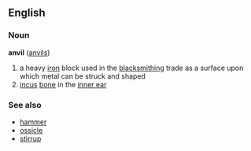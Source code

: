 == English ==
=== Noun ===
'''anvil''' ([[anvils]])

# a heavy [[iron]] block used in the [[blacksmithing]] trade as a surface upon which metal can be struck and shaped
# [[incus]] [[bone]] in the [[inner ear]]

===See also===
*[[hammer]]
*[[ossicle]]
*[[stirrup]]